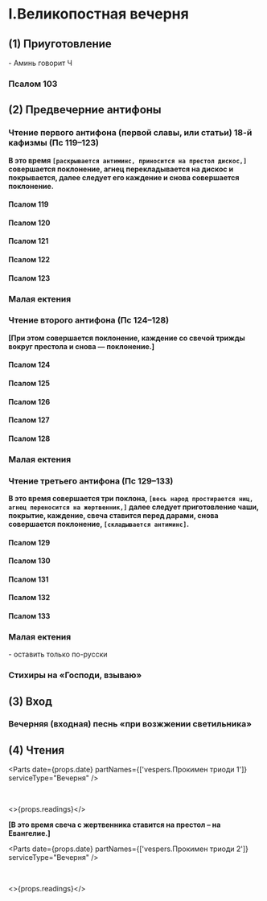
# I.Великопостная вечерня

## (1) Приуготовление

<MdxLoader src="Liturgies/Katekhumen/Vozglas" /> - Аминь говорит Ч

<MdxLoader src="Shared/Pridite3" />

### Псалом 103

<MdxLoader src="Shared/Psalm103" />

<MdxLoader src="Lpod/SvetilnCsj" />

<MdxLoader src="Vespers/VelikajaEktenia" />

## (2) Предвечерние антифоны

<MdxLoader src="Vespers/Prayer1" />

### Чтение первого антифона (первой славы, или статьи) 18-й кафизмы (Пс 119–123)

**В это время `[раскрывается антиминс, приносится на престол дискос,]` совершается поклонение, агнец перекладывается на дискос и покрывается, далее следует его каждение и снова совершается поклонение.**

#### Псалом 119

<MdxLoader src="Shared/Psalm119" />

#### Псалом 120

<MdxLoader src="Shared/Psalm120" />

#### Псалом 121

<MdxLoader src="Shared/Psalm121" />

#### Псалом 122

<MdxLoader src="Shared/Psalm122" />

#### Псалом 123

<MdxLoader src="Shared/Psalm123" />

<MdxLoader src="Shared/Slava&Alliluia" />

### Малая ектения

<MdxLoader src="Liturgies/Katekhumen/MalajaEktenia" />

<MdxLoader src="Vespers/Prayer2" />

### Чтение второго антифона (Пс 124–128)

**[При этом совершается поклонение, каждение со свечой трижды вокруг престола и снова — поклонение.]**

#### Псалом 124

<MdxLoader src="Shared/Psalm124" />

#### Псалом 125

<MdxLoader src="Shared/Psalm125" />

#### Псалом 126

<MdxLoader src="Shared/Psalm126" />

#### Псалом 127

<MdxLoader src="Shared/Psalm127" />

#### Псалом 128

<MdxLoader src="Shared/Psalm128" />

<MdxLoader src="Shared/Slava&Alliluia" />

### Малая ектения

<MdxLoader src="Liturgies/Katekhumen/MalajaEktenia" />

<MdxLoader src="Vespers/Prayer3" />

### Чтение третьего антифона (Пс 129–133)

**В это время совершается три поклона, `[весь народ простирается ниц, агнец переносится на жертвенник,]` далее следует приготовление чаши, покрытие, каж­дение, свеча ставится перед дарами, снова совершается поклонение, `[складывается антиминс]`.**

#### Псалом 129

<MdxLoader src="Shared/Psalm129" />

#### Псалом 130

<MdxLoader src="Shared/Psalm130" />

#### Псалом 131

<MdxLoader src="Shared/Psalm131" />

#### Псалом 132

<MdxLoader src="Shared/Psalm132" />

#### Псалом 133

<MdxLoader src="Shared/Psalm133" />

<MdxLoader src="Shared/Slava&Alliluia" />

### Малая ектения

<MdxLoader src="Liturgies/Katekhumen/MalajaEktenia" />

<MdxLoader src="Lpod/SvetilnRu" />

<MdxLoader src="Shared/SnovaSnova" /> - оставить только по-русски

<MdxLoader src="Vespers/Prayer8" />

<MdxLoader src="Vespers/VecherniePsalmi" lang={props.lang} />

### Стихиры на «Господи, взываю»

<StihiriNaGV day={props.day} date={props.date} />
<span id="vhod" />

## (3) Вход

<MdxLoader src="Vespers/PremudrostVhod" />

### Вечерняя (входная) песнь «при возжжении светильника»

<MdxLoader src="Vespers/JasniSvet" lang={props.lang} />

## (4) Чтения

<MdxLoader src="Vespers/MirVsem" />

<Parts date={props.date} partNames={['vespers.Прокимен триоди 1']} serviceType="Вечерня" />

<span id="reading" />

<MdxLoader src="Vespers/PremudrostParemiya" lang={props.lang} />

<br />

<>{props.readings}</>

**[В это время свеча с жертвенника ставится на престол – на Евангелие.]**

<Parts date={props.date} partNames={['vespers.Прокимен триоди 2']} serviceType="Вечерня" />

<MdxLoader src="Lpod/Povelite" />

<MdxLoader src="Vespers/PremudrostParemiya" lang={props.lang} />

<br />

<>{props.readings}</>

<MdxLoader src="Lpod/MirTebe" />
